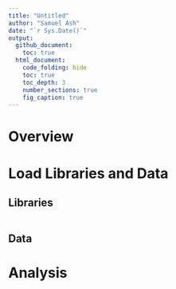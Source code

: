 ```yaml
---
title: "Untitled"
author: "Samuel Ash"
date: "`r Sys.Date()`"
output: 
  github_document:
    toc: true
  html_document:
    code_folding: hide
    toc: true
    toc_depth: 3
    number_sections: true
    fig_caption: true
---
```


# Overview

# Load Libraries and Data

## Libraries

```r

```

## Data

# Analysis
